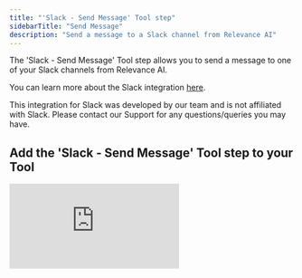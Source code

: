 ```yaml
---
title: "'Slack - Send Message' Tool step"
sidebarTitle: "Send Message"
description: "Send a message to a Slack channel from Relevance AI"
---
```


The 'Slack - Send Message' Tool step allows you to send a message to one of your Slack channels from Relevance AI.

<Note>You can learn more about the Slack integration [here](/integrations/popular-integrations/slack).</Note>

<Warning>This integration for Slack was developed by our team and is not affiliated with Slack. Please contact our Support for any questions/queries you may have.</Warning>

## Add the 'Slack - Send Message' Tool step to your Tool

<div style={{ width:"100%",position:"relative",paddingTop:"56.25%" }}>
<iframe src="https://app.supademo.com/embed/cmb77dn944hpdppkpmiavfbmi" frameBorder="0" title="Add the Python Tool step to your Tool" allow="clipboard-write" webkitallowfullscreen="true" mozallowfullscreen="true" allowfullscreen style={{ position:"absolute",top:0,left:0,width:"100%",height:"100%",border:"3px solid #5E43CE",borderRadius:"10px" }} />

</div>

You can add the 'Slack - Send Message' Tool step to your Tool by:

1. Creating a new Tool, then searching for the 'Slack: Send Message' Tool step
2. Click 'Expand' to see the full Tool step
3. Select the Slack channel you want to send the message to
4. Add your message in the 'Message' field
5. Click 'Run step' to test out your Tool step